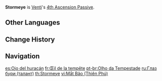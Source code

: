 {{Talent Infobox
|image         = Talent Stormeye.png
|character     = Venti
|type          = 4th Ascension Passive
|info          = Regenerates 15 Energy for Venti after the effects of [[Wind's Grand Ode]] end. If an [[Elemental Absorption]] occurred, this also restores 15 Energy to all characters of that corresponding element in the party.
|utility1      = Energy
}}
'''Stormeye''' is [[Venti]]'s [[4th Ascension Passive]].

==Other Languages==
{{Other Languages
|en      = Stormeye
|zhs     = 暴风之眼
|zhs_rm  = Bàofēng zhī Yǎn
|zht     = 暴風之眼
|zht_rm  = Bàofēng zhī Yǎn
|zh_tl   = Eye of the Storm
|ja      = 暴風の目
|ja_rm   = Boufuu no Me
|ja_tl   = Eye of the Storm
|ko      = 폭풍의 눈
|ko_rm   = Pokpung-ui Nun
|ko_tl   = Eye of the Storm
|es      = Ojo del huracán
|es_tl   = Eye of the Hurricane
|fr      = Œil de la tempête
|fr_tl   = Eye of the Storm
|ru      = Глаз бури
|ru_tl   = Eye of the Storm
|th      = Stormeye
|vi      = Mắt Bão
|vi_tl   = Eye of the Storm
|de      = Zentrum des Sturms
|de_tl   = Center of the Storm
|id      = Stormeye
|pt      = Olho da Tempestade
|pt_tl   = Eye of the Storm
|tr      = Fırtına Gözü
|tr_tl   = 
|it      = In mezzo alla tempesta
|it_tl   = 
}}

==Change History==
{{Change History|1.0}}
{{Clr}}

==Navigation==
{{Talent Navbox|Venti}}

[[es:Ojo del huracán]]
[[fr:Œil de la tempête]]
[[pt-br:Olho da Tempestade]]
[[ru:Глаз бури (талант)]]
[[th:Stormeye]]
[[vi:Mắt Bão (Thiên Phú)]]